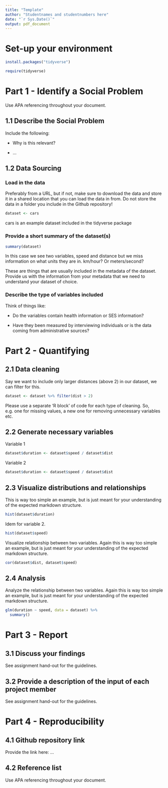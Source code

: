 ```yaml
---
title: "Template"
author: "Studentnames and studentnumbers here"
date: "`r Sys.Date()`"
output: pdf_document
---
```


# Set-up your environment

```r
install.packages("tidyverse")
```

```r
require(tidyverse)
```

# Part 1 - Identify a Social Problem

Use APA referencing throughout your document.

## 1.1 Describe the Social Problem

Include the following:

-   Why is this relevant?

-   ...

## 1.2 Data Sourcing

### Load in the data

Preferably from a URL, but if not, make sure to download the data and store it in a shared location that you can load the data in from. Do not store the data in a folder you include in the Github repository!

```r
dataset <- cars
```

cars is an example dataset included in the tidyverse package

### Provide a short summary of the dataset(s)

```r
summary(dataset)
```

In this case we see two variables, speed and distance but we miss information on what units they are in. km/hour? Or meters/second?

These are things that are usually included in the metadata of the dataset. Provide us with the information from your metadata that we need to understand your dataset of choice.

### Describe the type of variables included

Think of things like:

-   Do the variables contain health information or SES information?

-   Have they been measured by interviewing individuals or is the data coming from administrative sources?

# Part 2 - Quantifying

## 2.1 Data cleaning

Say we want to include only larger distances (above 2) in our dataset, we can filter for this.

```r
dataset <- dataset %>% filter(dist > 2)
```

Please use a separate 'R block' of code for each type of cleaning. So, e.g. one for missing values, a new one for removing unnecessary variables etc.

## 2.2 Generate necessary variables

Variable 1

```r
dataset$duration <- dataset$speed / dataset$dist
```

Variable 2

```r
dataset$duration <- dataset$speed / dataset$dist
```

## 2.3 Visualize distributions and relationships

This is way too simple an example, but is just meant for your understanding of the expected markdown structure.

```r
hist(dataset$duration)
```

Idem for variable 2.

```r
hist(dataset$speed)
```

Visualize relationship between two variables. Again this is way too simple an example, but is just meant for your understanding of the expected markdown structure.

```r
cor(dataset$dist, dataset$speed)
```

## 2.4 Analysis

Analyze the relationship between two variables. Again this is way too simple an example, but is just meant for your understanding of the expected markdown structure.

```r
glm(duration ~ speed, data = dataset) %>%
  summary()
```

# Part 3 - Report

## 3.1 Discuss your findings

See assignment hand-out for the guidelines.

## 3.2 Provide a description of the input of each project member

See assignment hand-out for the guidelines.

# Part 4 - Reproducibility

## 4.1 Github repository link

Provide the link here: ...

## 4.2 Reference list

Use APA referencing throughout your document.
